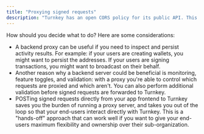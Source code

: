 ```yaml
---
title: "Proxying signed requests"
description: "Turnkey has an open CORS policy for its public API. This means your frontend can choose to POST sign requests straight to `https://api.turnkey.com`. Your frontend can also choose to forward the requests via a backend server (which POSTs the signed request to Turnkey)."
---
```


How should you decide what to do? Here are some considerations:

* A backend proxy can be useful if you need to inspect and persist activity results. For example: if your users are creating wallets, you might want to persist the addresses. If your users are signing transactions, you might want to broadcast on their behalf.
* Another reason why a backend server could be beneficial is monitoring, feature toggles, and validation: with a proxy you're able to control which requests are proxied and which aren't. You can also perform additional validation before signed requests are forwarded to Turnkey.
* POSTing signed requests directly from your app frontend to Turnkey saves you the burden of running a proxy server, and takes you out of the loop so that your end-users interact directly with Turnkey. This is a "hands-off" approach that can work well if you want to give your end-users maximum flexibility and ownership over their sub-organization.
